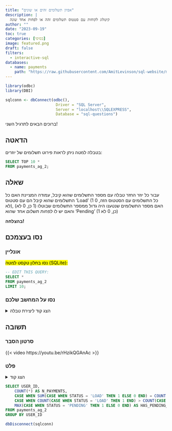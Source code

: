 ```yaml
---
title: "אפיון תשלומים זהים או שונים"
description: |
  קיטלוג לקוחות עם סטטוס תשלומים זהה או לפחות אחד שונה
author: ""
date: "2023-09-19"
toc: true
categories: [בסיסי]
image: featured.png
draft: false
filters:
  - interactive-sql
databases:
  - name: payments
    path: "https://raw.githubusercontent.com/AmitLevinson/sql-website/main/questions/2-identical-different-payments/q2.sql"
---
```


```r
library(odbc)
library(DBI)

sqlconn <- dbConnect(odbc(),
                      Driver = "SQL Server",
                      Server = "localhost\\SQLEXPRESS",
                      Database = "sql-questions")
```



ברוכים הבאים לתרגיל השני!

## הדאטה

בטבלה למטה ניתן לראות פירוט תשלומים של יוזרים:

```sql
SELECT TOP 10 *
FROM payments_ag_2;
```


## שאלה

 עבור כל יוזר החזר טבלה עם מספר התשלומים שהוא קיבל, עמודה המציינת האם כל התשלומים שהוא קיבל הם עם סטטוס 'Load' (1 כל התשלומים עם הסטטוס הזה, 0 לא), האם מספר התשלומים שנטענו היה גדול ממספר התשלומים שבוטלו (1 כן, 0 לא) והאם יש לו *לפחות תשלום אחד* שהוא 'Pending' (1 כן, 0 לא)


**בהצלחה!**


## נסו בעצמכם

### אונליין 

<mark>נסו בחלון טקסט למטה (SQLite):</mark>

```.sql
-- EDIT THIS QUERY:
SELECT *
FROM payments_ag_2
LIMIT 10;

```



### נסו על המחשב שלכם

<details>
<summary>הצג קוד ליצירת טבלה</summary>


```r

DROP table if exists payments_ag_2;


CREATE TABLE payments_ag_2
    ([user_id] int, [date] date, [status] varchar(7), [amount] int)
;
    
INSERT INTO payments_ag_2
    ([user_id], [date], [status], [amount])
VALUES
    (1, '2023-06-01', 'Load', 234),
    (1, '2023-06-14', 'Cancel', 42),
    (1, '2023-06-16', 'Load', 52),
    (1, '2023-06-22', 'Load', 6),
    (1, '2023-06-23', 'Load', 36),
    (1, '2023-06-24', 'Pending', 74),
    (2, '2023-06-03', 'Load', 58),
    (2, '2023-06-05', 'Load', 33),
    (2, '2023-06-09', 'Load', 65),
    (2, '2023-06-10', 'Load', 74),
    (2, '2023-06-14', 'Load', 98),
    (2, '2023-06-18', 'Load', 14),
    (3, '2023-06-01', 'Cancel', 52),
    (3, '2023-06-04', 'Cancel', 5),
    (3, '2023-06-07', 'Pending', 99),
    (4, '2023-06-09', 'Load', 100),
    (4, '2023-06-10', 'Cancel', 15),
    (5, '2023-06-15', 'Load', 20),
    (6, '2023-06-16', 'Pending', 21),
    (6, '2023-06-16', 'Load', 42)
;

```

</details>

## תשובה

### סרטון הסבר

{{< video https://youtu.be/rHzikQGAnAc >}}

### פלט

<details>
<summary>הצג קוד</summary>

```sql
SELECT USER_ID,
	COUNT(*) AS N_PAYMENTS,
	CASE WHEN SUM(CASE WHEN STATUS = 'Load' THEN 1 ELSE 0 END) = COUNT(*) THEN 1 ELSE 0 END AS ALL_LOADED,
	CASE WHEN COUNT(CASE WHEN STATUS = 'Load' THEN 1 END) > COUNT(CASE WHEN STATUS = 'Cancel' THEN 1 END) THEN 1 ELSE 0 END AS more_loaded_than_failed,
	MAX(CASE WHEN STATUS = 'Pending' THEN 1 ELSE 0 END) AS HAS_PENDING_PAYMENT
FROM payments_ag_2
GROUP BY USER_ID
```


</details>




```sql
SELECT USER_ID,
	COUNT(*) AS N_PAYMENTS,
	CASE WHEN SUM(CASE WHEN STATUS = 'LOAD' THEN 1 ELSE 0 END) = COUNT(*) THEN 1 ELSE 0 END AS ALL_LOADED,
	CASE WHEN COUNT(CASE WHEN STATUS = 'LOAD' THEN 1 END) > COUNT(CASE WHEN STATUS = 'CANCEL' THEN 1 END) THEN 1 ELSE 0 END AS more_loaded_than_failed,
	MAX(CASE WHEN STATUS = 'PENDING' THEN 1 ELSE 0 END) AS HAS_PENDING_PAYMENT
FROM payments_ag_2
GROUP BY USER_ID
```

```r
dbDisconnect(sqlconn)
```


